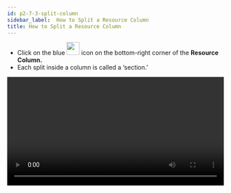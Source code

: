 ```yaml
---
id: p2-7-3-split-column
sidebar_label:  How to Split a Resource Column
title: How to Split a Resource Column
---
```


- Click on the blue <img src="/autographaAssetsV2/how-to/new-module.png" width="30px" alt=""/> icon on the bottom-right corner of the **Resource Column.**
- Each split inside a column is called a ‘section.’

<video controls src="/assets/split-column.mov" width="100%" type="video/mov"/>